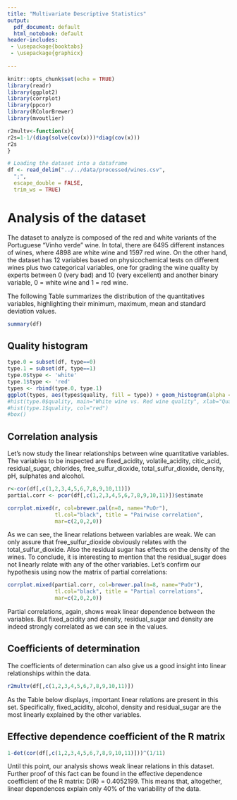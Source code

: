 ```yaml
---
title: "Multivariate Descriptive Statistics"
output:
  pdf_document: default
  html_notebook: default
header-includes:
 - \usepackage{booktabs}
 - \usepackage{graphicx}
  
---
```


```r
knitr::opts_chunk$set(echo = TRUE)
library(readr)
library(ggplot2)
library(corrplot)
library(ppcor)
library(RColorBrewer)
library(mvoutlier)

r2multv<-function(x){
r2s=1-1/(diag(solve(cov(x)))*diag(cov(x)))
r2s
}
```

```r
# Loading the dataset into a dataframe
df <- read_delim("../../data/processed/wines.csv", 
  ";", 
  escape_double = FALSE, 
  trim_ws = TRUE)
```

# Analysis of the dataset

The dataset to analyze is composed of the red and white variants of the Portuguese "Vinho verde" wine. In total, there are 6495 different instances of wines, where 4898 are white wine and 1597 red wine. On the other hand, the dataset has 12 variables based on physicochemical tests on different wines plus two categorical variables, one for grading the wine quality by experts between 0 (very bad) and 10 (very excellent) and another binary variable, 0 = white wine and 1 = red wine.

The following Table \ref{table:variables} summarizes the distribution of the quantitatives variables, highlighting their minimum, maximum, mean and standard deviation values.


```r
summary(df)
```


\begin{table}[h]
\centering
\resizebox{\textwidth}{!}{%
\begin{tabular}{@{}|l|c|c|c|c|@{}}
\toprule
 & \textbf{min} & \textbf{max} & \textbf{mean} & \textbf{SD} \\ \midrule
\textbf{fixed\_acidity} & 3,800 & 15,900 & 7,215 & 1.296588 \\ \midrule
\textbf{volatile\_acidity} & 0,0800 & 1,5800 & 0,3396 & 0.164583 \\ \midrule
\textbf{citric\_acid} & 0,0 & 1,6600 & 0,3187 & 0.1452326 \\ \midrule
\textbf{residual\_sugar} & 0,600 & 65,800 & 5,444 & 4.758494 \\ \midrule
\textbf{chlorides} & 0,00900 & 0,61100 & 0,05602 & 0.03503299 \\ \midrule
\textbf{free\_sulfur\_dioxide} & 1,00 & 289,00 & 30,52 & 17.74849 \\ \midrule
\textbf{total\_sulfur\_dioxide} & 6,0 & 440,0 & 115,8 & 56.52657 \\ \midrule
\textbf{density} & 0,9871 & 1,0390 & 0,9947 & 0.002999095 \\ \midrule
\textbf{pH} & 2,720 & 4,010 & 3,219 & 0.1608116 \\ \midrule
\textbf{sulphates} & 0,2200 & 2,00 & 0,5313 & 0.148822 \\ \midrule
\textbf{alcohol} & 8,00 & 14,90 & 10,49 & 1.192768 \\ \bottomrule
\end{tabular}%
}
\caption{Summary distribution of the quantitatives variables.}
\label{table:variables}
\end{table}


## Quality histogram

```r
type.0 = subset(df, type==0)
type.1 = subset(df, type==1)
type.0$type <- 'white'
type.1$type <- 'red'
types <- rbind(type.0, type.1)
ggplot(types, aes(types$quality, fill = type)) + geom_histogram(alpha = 0.5)+ ggtitle('Histogram of wines quality: red vs. white')+ylab("Wine samples")+xlab("Quality")
#hist(type.0$quality, main="White wine vs. Red wine quality", xlab="Quality", ylab="Wine samples")
#hist(type.1$quality, col="red")
#box()

```

## Correlation analysis

Let's now study the linear relationships between wine quantitative variables. The variables to be inspected are fixed_acidity, volatile_acidity, citic_acid, residual_sugar, chlorides, free_sulfur_dioxide, total_sulfur_dioxide, density, pH, sulphates and alcohol. 
\newline

```r
r<-cor(df[,c(1,2,3,4,5,6,7,8,9,10,11)])
partial.corr <- pcor(df[,c(1,2,3,4,5,6,7,8,9,10,11)])$estimate

corrplot.mixed(r, col=brewer.pal(n=8, name="PuOr"),
               tl.col="black", title = "Pairwise correlation", 
               mar=c(2,0,2,0))
```
\newline
As we can see, the linear relations between variables are weak. We can only assure that free_sulfur_dioxide obviously relates with the total_sulfur_dioxide. Also the residual sugar has effects on the density of the wines. To conclude, it is interesting to mention that the residual_sugar does not linearly relate with any of the other variables. Let's confirm our hypothesis using now the matrix of partial correlations:

```r
corrplot.mixed(partial.corr, col=brewer.pal(n=8, name="PuOr"),
               tl.col="black", title = "Partial correlations", 
               mar=c(2,0,2,0))
```
\newline
Partial correlations, again, shows weak linear dependence between the variables. But fixed_acidity and density, residual_sugar and density are indeed strongly correlated as we can see in the values. 

## Coefficients of determination
The coefficients of determination can also give us a good insight into linear relationships within the data. 
\newline
```r
r2multv(df[,c(1,2,3,4,5,6,7,8,9,10,11)])
```

\begin{table}[h]
\centering
\resizebox{\textwidth}{!}{%
\begin{tabular}{@{}lccccccccccc@{}}
\toprule
 & \textbf{fixed\_acidity} & \textbf{volatile\_acidity} & \textbf{citic\_acid} & \textbf{residual\_sugar} & \textbf{chlorides} & \textbf{free\_sulfur\_dioxide} & \textbf{total\_sulfur\_dioxide} & \textbf{density} & \textbf{pH} & \textbf{sulphates} & \textbf{alcohol} \\ \midrule
\textbf{R-squared} & 0.7957831 & 0.4866891 & 0.3776351 & 0.8616690 & 0.3870994 & 0.5324288 & 0.6598145 & 0.9371628 & 0.6058479 & 0.3513432 & 0.7908480 \\ \bottomrule
\end{tabular}%
}
\caption{Coefficient of determination for each of the analyzed variables.}
\label{my-label}
\end{table}

As the Table below displays, important linear relations are present in this set. Specifically, fixed_acidity, alcohol, density and residual_sugar are the most linearly explained by the other variables.


## Effective dependence coefficient of the R matrix
```r
1-det(cor(df[,c(1,2,3,4,5,6,7,8,9,10,11)]))^(1/11)
```
Until this point, our analysis shows weak linear relations in this dataset. Further proof of this fact can be found in the effective dependence coefficient of the R matrix: D(R) = 0.4052199. This means that, altogether, linear dependences explain only 40% of the variability of the data.




